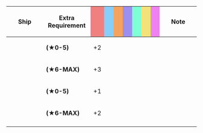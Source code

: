 {|class="wikitable" style="width:100%; text-align: center; vertical-align: middle;"
|-
! style="width: 20%;" | Ship
! style="width: 25%;" | Extra Requirement
! style="width: 5%; background-color: lightcoral;" | {{Firepower}}
! style="width: 5%; background-color: lightskyblue;" | {{Torpedo}}
! style="width: 5%; background-color: sandybrown;" | {{AA}}
! style="width: 5%; background-color: #9C8FEE;" | {{ASW}}
! style="width: 5%; background-color: #7fffd4;" | {{LOS}}
! style="width: 5%; background-color: #F2E279;" | {{Armor}}
! style="width: 5%; background-color: violet;" | {{Evasion}}
! style="width: 20%;" | Note
|-
! rowspan="2"|{{ShipLink|South Dakota}}
| style="text-align:left;" | '''(★0-5)'''
| +2 || || || || || ||
| style="text-align:left;" | 
|-
| style="text-align:left;" | '''(★6-MAX)'''
| +3 || || || || || || 
| style="text-align:left;" | 
|-
! rowspan="2"|{{ShipLink|Colorado}}<br /> {{ShipLink|Iowa}}
| style="text-align:left;" | '''(★0-5)'''
| +1 || || || || || ||
| style="text-align:left;" | 
|-
| style="text-align:left;" | '''(★6-MAX)'''
| +2 || || || || || || 
| style="text-align:left;" | 
|-
|}